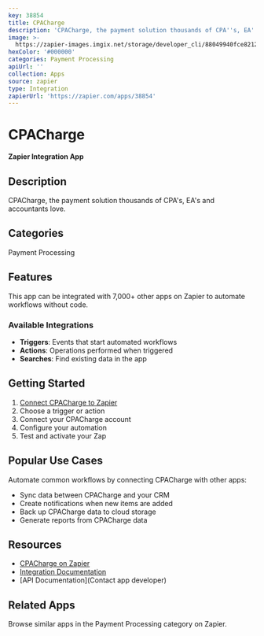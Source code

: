 ```yaml
---
key: 38854
title: CPACharge
description: 'CPACharge, the payment solution thousands of CPA''s, EA''s and accountants love.'
image: >-
  https://zapier-images.imgix.net/storage/developer_cli/88049940fce821206196b5f5224af38d.png?auto=format%2Ccompress&ixlib=python-3.0.0&q=50
hexColor: '#000000'
categories: Payment Processing
apiUrl: ''
collection: Apps
source: zapier
type: Integration
zapierUrl: 'https://zapier.com/apps/38854'
---
```

# CPACharge

**Zapier Integration App**

## Description

CPACharge, the payment solution thousands of CPA's, EA's and accountants love.

## Categories

Payment Processing

## Features

This app can be integrated with 7,000+ other apps on Zapier to automate workflows without code.

### Available Integrations

- **Triggers**: Events that start automated workflows
- **Actions**: Operations performed when triggered
- **Searches**: Find existing data in the app

## Getting Started

1. [Connect CPACharge to Zapier](https://zapier.com/apps/38854)
2. Choose a trigger or action
3. Connect your CPACharge account
4. Configure your automation
5. Test and activate your Zap

## Popular Use Cases

Automate common workflows by connecting CPACharge with other apps:

- Sync data between CPACharge and your CRM
- Create notifications when new items are added
- Back up CPACharge data to cloud storage
- Generate reports from CPACharge data

## Resources

- [CPACharge on Zapier](https://zapier.com/apps/38854)
- [Integration Documentation](https://zapier.com/apps/38854/integrations)
- [API Documentation](Contact app developer)

## Related Apps

Browse similar apps in the Payment Processing category on Zapier.
